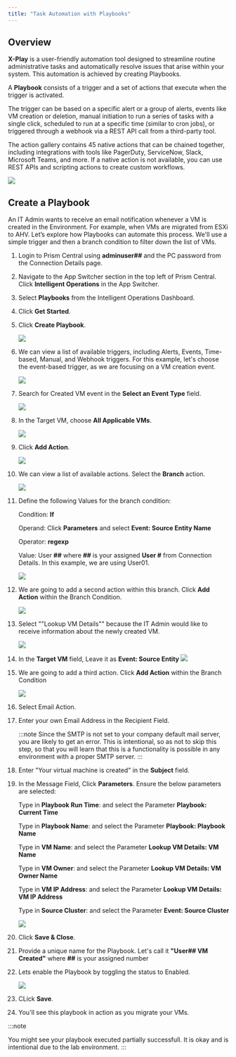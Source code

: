 ```yaml
---
title: "Task Automation with Playbooks"
---
```



## Overview

**X-Play** is a user-friendly automation tool designed to streamline routine administrative tasks and automatically resolve issues that arise within your system. This automation is achieved by creating Playbooks.

A **Playbook** consists of a trigger and a set of actions that execute when the trigger is activated.

The trigger can be based on a specific alert or a group of alerts, events like VM creation or deletion, manual initiation to run a series of tasks with a single click, scheduled to run at a specific time (similar to cron jobs), or triggered through a webhook via a REST API call from a third-party tool.

The action gallery contains 45 native actions that can be chained together, including integrations with tools like PagerDuty, ServiceNow, Slack, Microsoft Teams, and more. If a native action is not available, you can use REST APIs and scripting actions to create custom workflows.

![](./img/pk.png)

## Create a Playbook

An IT Admin wants to receive an email notification whenever a VM is created in the Environment. For example, when VMs are migrated from ESXi to AHV. Let’s explore how Playbooks can automate this process. We'll use a simple trigger and then a branch condition to filter down the list of VMs.

1. Login to Prism Central using **adminuser##** and the PC password from the Connection Details page.

2. Navigate to the App Switcher section in the top left of Prism Central. Click **Intelligent Operations** in the App Switcher.

3. Select **Playbooks** from the Intelligent Operations Dashboard.

4. Click **Get Started**.

5. Click **Create Playbook**.

   ![](./img/createpk.png)

6. We can view a list of available triggers, including Alerts, Events, Time-based, Manual, and Webhook triggers. For this example, let's choose the event-based trigger, as we are focusing on a VM creation event.

   ![](./img/event.png)

7. Search for Created VM event in the **Select an Event Type** field.

   ![](./img/createvm.png)

8. In the Target VM, choose **All Applicable VMs**.

   ![](./img/allvms.png)

9. Click **Add Action**.

   ![](./img/action.png)

10. We can view a list of available actions. Select the **Branch** action.

    ![](./img/branch.png)

11. Define the following Values for the branch condition:
    
    Condition: **If**

    Operand: Click **Parameters** and select **Event: Source Entity Name**

    Operator: **regexp**

    Value: User **##** where **##** is your assigned **User #** from Connection Details. In this example, we are using User01.

    ![](./img/condbranch.png)

12. We are going to add a second action within this branch. Click **Add Action** within the Branch Condition.

     ![](./img/addaction2.png)

13. Select ""Lookup VM Details"" because the IT Admin would like to receive information about the newly created VM.

     ![](./img/lookup.png)

14. In the **Target VM** field, Leave it as **Event: Source Entity**
     ![](./img/lookupvm.png)

15. We are going to add a third action. Click **Add Action** within the Branch Condition

     ![](./img/addaction2.png)

16. Select Email Action.

17. Enter your own Email Address in the Recipient Field. 

    :::note
    Since the SMTP is not set to your company default mail server, you are likely to get an error. This is intentional, so as not to skip this step, so that you will learn that this is a functionality is possible in any environment with a proper SMTP server.
    :::

18. Enter "Your virtual machine is created" in the **Subject** field.

19. In the Message Field, Click **Parameters**. Ensure the below parameters are selected:

    Type in **Playbook Run Time**: and select the Parameter **Playbook: Current Time**

    Type in **Playbook Name**: and select the Parameter **Playbook: Playbook Name**

    Type in **VM Name**: and select the Parameter **Lookup VM Details: VM Name**

    Type in **VM Owner**: and select the Parameter **Lookup VM Details: VM Owner Name**

    Type in **VM IP Address**: and select the Parameter **Lookup VM Details: VM IP Address**

    Type in **Source Cluster**: and select the Parameter **Event: Source Cluster**

    ![](./img/parameters.png)

20. Click **Save & Close**.

21. Provide a unique name for the Playbook. Let's call it **"User## VM Created"** where **##** is your assigned number

22. Lets enable the Playbook by toggling the status to Enabled.

    ![](./img/savepk.png)

23. CLick **Save**.

24. You'll see this playbook in action as you migrate your VMs.

:::note

You might see your playbook executed partially successfull. It is okay and is intentional due to the lab environment.
:::
 